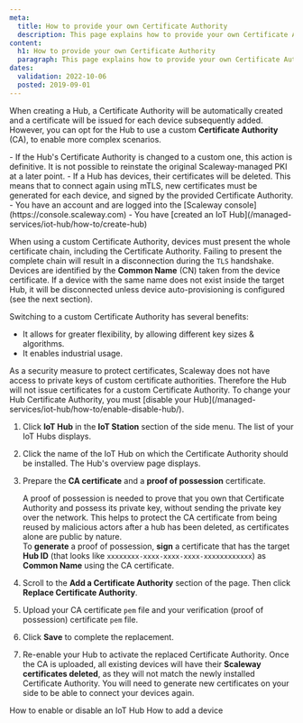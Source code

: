 ```yaml
---
meta:
  title: How to provide your own Certificate Authority
  description: This page explains how to provide your own Certificate Authority
content:
  h1: How to provide your own Certificate Authority
  paragraph: This page explains how to provide your own Certificate Authority
dates:
  validation: 2022-10-06
  posted: 2019-09-01
---
```


When creating a Hub, a Certificate Authority will be automatically created and a certificate will be issued for each device subsequently added. However, you can opt for the Hub to use a custom **Certificate Authority** (CA), to enable more complex scenarios.

<Message type="important">
  - If the Hub's Certificate Authority is changed to a custom one, this action is definitive. It is not possible to reinstate the original Scaleway-managed PKI at a later point.
  - If a Hub has devices, their certificates will be deleted. This means that to connect again using mTLS, new certificates must be generated for each device, and signed by the provided Certificate Authority.
</Message>

<Message type="requirement">
  - You have an account and are logged into the [Scaleway console](https://console.scaleway.com)
  - You have [created an IoT Hub](/managed-services/iot-hub/how-to/create-hub)
</Message>

When using a custom Certificate Authority, devices must present the whole certificate chain, including the Certificate Authority. Failing to present the complete chain will result in a disconnection during the `TLS` handshake. Devices are identified by the **Common Name** (CN) taken from the device certificate. If a device with the same name does not exist inside the target Hub, it will be disconnected unless device auto-provisioning is configured (see the next section).

Switching to a custom Certificate Authority has several benefits:

- It allows for greater flexibility, by allowing different key sizes & algorithms.
- It enables industrial usage.

<Message type="note">
  As a security measure to protect certificates, Scaleway does not have access to private keys of custom certificate authorities. Therefore the Hub will not issue certificates for a custom Certificate Authority.
</Message>


<Message type="important">
  To change your Hub Certificate Authority, you must [disable your Hub](/managed-services/iot-hub/how-to/enable-disable-hub/).
</Message>

1. Click **IoT Hub** in the **IoT Station** section of the side menu. The list of your IoT Hubs displays.
2. Click the name of the IoT Hub on which the Certificate Authority should be installed. The Hub's overview page displays. 
3. Prepare the **CA certificate** and a **proof of possession** certificate.  

    A proof of possession is needed to prove that you own that Certificate Authority and possess its private key, without sending the private key over the network. This helps to protect the CA certificate from being reused by malicious actors after a hub has been deleted, as certificates alone are public by nature.  
    To **generate** a proof of possession, **sign** a certificate that has the target **Hub ID** (that looks like `xxxxxxxx-xxxx-xxxx-xxxx-xxxxxxxxxxxx`) as **Common Name** using the CA certificate.
4. Scroll to the **Add a Certificate Authority** section of the page. Then click **Replace Certificate Authority**.
5. Upload your CA certificate `pem` file and your verification (proof of possession) certificate `pem` file.
6. Click **Save** to complete the replacement.
7. Re-enable your Hub to activate the replaced Certificate Authority. 
    <Message type="important">
      Once the CA is uploaded, all existing devices will have their **Scaleway certificates deleted**, as they will not match the newly installed Certificate Authority. You will need to generate new certificates on your side to be able to connect your devices again.
    </Message>


<Navigation title="See Also">
  <PreviousButton to="/managed-services/iot-hub/how-to/enable-disable-hub">How to enable or disable an IoT Hub</PreviousButton>
  <NextButton to="/managed-services/iot-hub/how-to/add-device">How to add a device</NextButton>
</Navigation>
